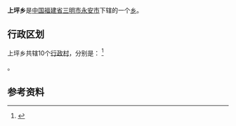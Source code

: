 {{中国乡级行政区|35/04/81/202/000
| 行政区全称 = 上坪乡
| 景观照片文件名 = 
| 景观照片描述 = 
| 汉语拼音 = 
| 通用拼音 = 
| 注音符號 = 
| 其它标音类型1 = 
| 其它标音1 = 
| 其它标音类型2 = 
| 其它标音2 = 
| 其它语言类型1 = 
| 其它语言地名1 = 
| 其它语言类型2 = 
| 其它语言地名2 = 
| 上级行政区 = [[福建省|福建省]][[三明市|三明市]][[永安市|永安市]]
| 行政区类别 = [[乡|乡]]
| 总面积 = 
| 户籍人口 = 
| 户籍人口年份 = 
| 常住人口 = 
| 常住人口年份 = 
| 人口密度 = 
| 行政区划 = 
| 官方网站 = 
| 政府驻地 = 
| 邮政编码 = 
| 电话区号 = 598
| 毗邻行政区 = 
| 位置图文件名 = 
| 位置图描述 = 
}}
'''上坪乡'''是[[中华人民共和国|中国]][[福建省|福建省]][[三明市|三明市]][[永安市|永安市]]下辖的一个[[乡|乡]]。

== 行政区划 ==

上坪乡共辖10个[[行政村|行政村]]，分别是：
<ref>{{PRC admin/ref sgc|35/04/81/202/000}}</ref>

{{PRC admin/children|35/04/81/202/000}}。

==参考资料==
{{reflist}}

{{PRC admin/navcat|35/04/81/202/000}}